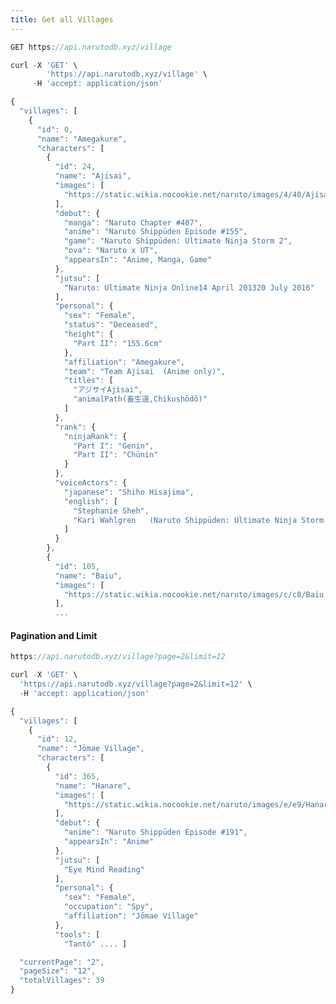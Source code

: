 ```yaml
---
title: Get all Villages
---
```


```js
GET https://api.narutodb.xyz/village
```

```js
curl -X 'GET' \
        'https://api.narutodb.xyz/village' \
     -H 'accept: application/json'
```

```js
{
  "villages": [
    {
      "id": 0,
      "name": "Amegakure",
      "characters": [
        {
          "id": 24,
          "name": "Ajisai",
          "images": [
            "https://static.wikia.nocookie.net/naruto/images/4/40/Ajisai.png/revision/latest/scale-to-width-down/300?cb=20150122133739"
          ],
          "debut": {
            "manga": "Naruto Chapter #407",
            "anime": "Naruto Shippūden Episode #155",
            "game": "Naruto Shippūden: Ultimate Ninja Storm 2",
            "ova": "Naruto x UT",
            "appearsIn": "Anime, Manga, Game"
          },
          "jutsu": [
            "Naruto: Ultimate Ninja Online14 April 201320 July 2016"
          ],
          "personal": {
            "sex": "Female",
            "status": "Deceased",
            "height": {
              "Part II": "155.6cm"
            },
            "affiliation": "Amegakure",
            "team": "Team Ajisai  (Anime only)",
            "titles": [
              "アジサイAjisai",
              "animalPath(畜生道,Chikushōdō)"
            ]
          },
          "rank": {
            "ninjaRank": {
              "Part I": "Genin",
              "Part II": "Chūnin"
            }
          },
          "voiceActors": {
            "japanese": "Shiho Hisajima",
            "english": [
              "Stephanie Sheh",
              "Kari Wahlgren   (Naruto Shippūden: Ultimate Ninja Storm 2)"
            ]
          }
        },
        {
          "id": 105,
          "name": "Baiu",
          "images": [
            "https://static.wikia.nocookie.net/naruto/images/c/c8/Baiu.PNG/revision/latest/scale-to-width-down/300?cb=20150202180027"
          ],
          ...
```
#### Pagination and Limit

```js
https://api.narutodb.xyz/village?page=2&limit=12
```

```js
curl -X 'GET' \
  'https://api.narutodb.xyz/village?page=2&limit=12' \
  -H 'accept: application/json'
```

```js
{
  "villages": [
    {
      "id": 12,
      "name": "Jōmae Village",
      "characters": [
        {
          "id": 365,
          "name": "Hanare",
          "images": [
            "https://static.wikia.nocookie.net/naruto/images/e/e9/Hanare.png/revision/latest/scale-to-width-down/300?cb=20160916013240"
          ],
          "debut": {
            "anime": "Naruto Shippūden Episode #191",
            "appearsIn": "Anime"
          },
          "jutsu": [
            "Eye Mind Reading"
          ],
          "personal": {
            "sex": "Female",
            "occupation": "Spy",
            "affiliation": "Jōmae Village"
          },
          "tools": [
            "Tantō" .... ]

  "currentPage": "2",
  "pageSize": "12",
  "totalVillages": 39
}
```